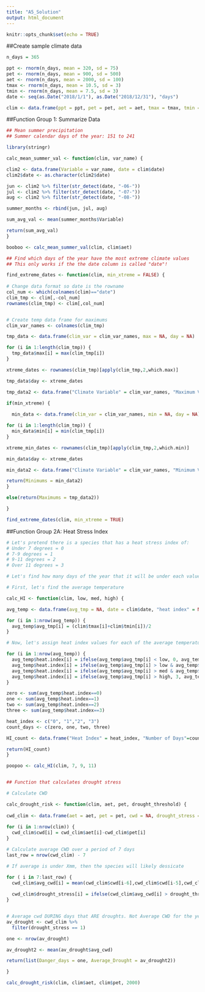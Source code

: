 ```yaml
---
title: "A5_Solution"
output: html_document
---
```


```r
knitr::opts_chunk$set(echo = TRUE)
```

##Create sample climate data

```r

n_days = 365

ppt <- rnorm(n_days, mean = 320, sd = 75)
pet <- rnorm(n_days, mean = 900, sd = 500)
aet <- rnorm(n_days, mean = 2000, sd = 100)
tmax <- rnorm(n_days, mean = 10.5, sd = 3)
tmin <- rnorm(n_days, mean = 7.5, sd = 3)
date <- seq(as.Date("2018/1/1"), as.Date("2018/12/31"), "days")

clim <- data.frame(ppt = ppt, pet = pet, aet = aet, tmax = tmax, tmin = tmin, date = date)

```

##Function Group 1: Summarize Data 
```r

## Mean summer precipitation
## Summer calendar days of the year: 151 to 241

library(stringr)

calc_mean_summer_val <- function(clim, var_name) {

clim2 <- data.frame(Variable = var_name, date = clim$date)
clim2$date <- as.character(clim2$date)

jun <- clim2 %>% filter(str_detect(date, "-06-"))
jul <- clim2 %>% filter(str_detect(date, "-07-"))
aug <- clim2 %>% filter(str_detect(date, "-08-"))

summer_months <- rbind(jun, jul, aug)

sum_avg_val <- mean(summer_months$Variable)

return(sum_avg_val)
}

booboo <- calc_mean_summer_val(clim, clim$aet)

## Find which days of the year have the most extreme climate values
## This only works if the the date column is called "date"!

find_extreme_dates <- function(clim, min_xtreme = FALSE) {
  
# Change data format so date is the rowname
col_num <- which(colnames(clim)=="date")
clim_tmp <- clim[,-col_num]
rownames(clim_tmp) <- clim[,col_num]


# Create temp data frame for maximums
clim_var_names <- colnames(clim_tmp)

tmp_data <- data.frame(clim_var = clim_var_names, max = NA, day = NA)

for (i in 1:length(clim_tmp)) {
  tmp_data$max[i] = max(clim_tmp[i])
}

xtreme_dates <- rownames(clim_tmp)[apply(clim_tmp,2,which.max)]

tmp_data$day <- xtreme_dates

tmp_data2 <- data.frame("Climate Variable" = clim_var_names, "Maximum Value" = tmp_data$max, Date = tmp_data$day)

if(min_xtreme) {
  
  min_data <- data.frame(clim_var = clim_var_names, min = NA, day = NA)

for (i in 1:length(clim_tmp)) {
  min_data$min[i] = min(clim_tmp[i])
}

xtreme_min_dates <- rownames(clim_tmp)[apply(clim_tmp,2,which.min)]

min_data$day <- xtreme_dates

min_data2 <- data.frame("Climate Variable" = clim_var_names, "Minimum Value" = min_data$min, Date = min_data$day)

return(Minimums = min_data2)
}

else(return(Maximums = tmp_data2))

}

find_extreme_dates(clim, min_xtreme = TRUE)

```

##Function Group 2A: Heat Stress Index 

```r

# Let's pretend there is a species that has a heat stress index of:
# Under 7 degrees = 0
# 7-9 degrees = 1
# 9-11 degrees = 2
# Over 11 degrees = 3

# Let's find how many days of the year that it will be under each value of heat stress and total days where it goes under heat stress.

# First, let's find the average temperature

calc_HI <- function(clim, low, med, high) {

avg_temp <- data.frame(avg_tmp = NA, date = clim$date, "heat index" = NA)

for (i in 1:nrow(avg_temp)) {
  avg_temp$avg_tmp[i] = (clim$tmax[i]+clim$tmin[i])/2
}

# Now, let's assign heat index values for each of the average temperatures

for (i in 1:nrow(avg_temp)) {
  avg_temp$heat.index[i] = ifelse(avg_temp$avg_tmp[i] < low, 0, avg_temp$heat.index[i]) 
  avg_temp$heat.index[i] = ifelse(avg_temp$avg_tmp[i] > low & avg_temp$avg_tmp[i] < med, 1, avg_temp$heat.index[i])
  avg_temp$heat.index[i] = ifelse(avg_temp$avg_tmp[i] > med & avg_temp$avg_tmp[i] < high, 2, avg_temp$heat.index[i])
  avg_temp$heat.index[i] = ifelse(avg_temp$avg_tmp[i] > high, 3, avg_temp$heat.index[i])
}

zero <- sum(avg_temp$heat.index==0)
one <- sum(avg_temp$heat.index==1)
two <- sum(avg_temp$heat.index==2)
three <- sum(avg_temp$heat.index==3)

heat_index <- c("0", "1","2", "3")
count_days <- c(zero, one, two, three)

HI_count <- data.frame("Heat Index" = heat_index, "Number of Days"=count_days)

return(HI_count)
}

poopoo <- calc_HI(clim, 7, 9, 11)


## Function that calculates drought stress

# Calculate CWD

calc_drought_risk <- function(clim, aet, pet, drought_threshold) {
  
cwd_clim <- data.frame(aet = aet, pet = pet, cwd = NA, drought_stress = NA, avg_cwd = NA)
  
for (i in 1:nrow(clim)) {
  cwd_clim$cwd[i] = cwd_clim$aet[i]-cwd_clim$pet[i]
}

# Calculate average CWD over a period of 7 days 
last_row = nrow(cwd_clim) - 7

# If average is under Xmm, then the species will likely dessicate

for ( i in 7:last_row) {
  cwd_clim$avg_cwd[i] = mean(cwd_clim$cwd[i-6],cwd_clim$cwd[i-5],cwd_clim$cwd[i-4],cwd_clim$cwd[i-3], cwd_clim$cwd[i-2],cwd_clim$cwd[i-1],cwd_clim$cwd[i], cwd_clim$cwd[i+6],cwd_clim$cwd[i+5],cwd_clim$cwd[i+4],cwd_clim$cwd[i+3], cwd_clim$cwd[i+2],cwd_clim$cwd[i+1])
  
  cwd_clim$drought_stress[i] = ifelse(cwd_clim$avg_cwd[i] > drought_threshold, 1, 0)
}


# Average cwd DURING days that ARE droughts. Not Average CWD for the year.
av_drought <- cwd_clim %>% 
  filter(drought_stress == 1)

one <- nrow(av_drought)

av_drought2 <- mean(av_drought$avg_cwd)

return(list(Danger_days = one, Average_Drought = av_drought2))

}

calc_drought_risk(clim, clim$aet, clim$pet, 2000)


```






